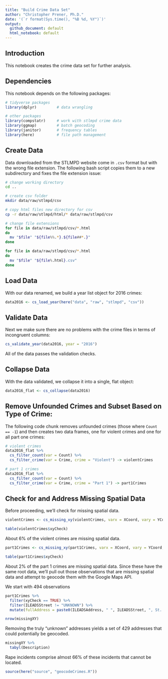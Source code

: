 ```yaml
---
title: "Build Crime Data Set"
author: "Christopher Prener, Ph.D."
date: '(`r format(Sys.time(), "%B %d, %Y")`)'
output: 
  github_document: default
  html_notebook: default 
---
```


## Introduction
This notebook creates the crime data set for further analysis.

## Dependencies
This notebook depends on the following packages:

```r
# tidyverse packages
library(dplyr)         # data wrangling

# other packages
library(compstatr)     # work with stlmpd crime data
library(ggmap)         # batch geocoding
library(janitor)       # frequency tables
library(here)          # file path management
```

## Create Data
Data downloaded from the STLMPD website come in `.csv` format but with the wrong file extension. The following bash script copies them to a new subdirectory and fixes the file extension issue:

```bash
# change working directory
cd ..

# create csv folder
mkdir data/raw/stlmpd/csv

# copy html files new directory for csv
cp -r data/raw/stlmpd/html/* data/raw/stlmpd/csv

# change file extensions
for file in data/raw/stlmpd/csv/*.html
do
  mv "$file" "${file%%.*}.${file##*.}"
done

for file in data/raw/stlmpd/csv/*.html
do
  mv "$file" "${file%.html}.csv"
done
```

## Load Data
With our data renamed, we build a year list object for 2016 crimes:

```r
data2016 <- cs_load_year(here("data", "raw", "stlmpd", "csv"))
```

## Validate Data
Next we make sure there are no problems with the crime files in terms of incongruent columns:

```r
cs_validate_year(data2016, year = "2016")
```

All of the data passes the validation checks.

## Collapse Data
With the data validated, we collapse it into a single, flat object:

```r
data2016_flat <- cs_collapse(data2016)
```

## Remove Unfounded Crimes and Subset Based on Type of Crime:
The following code chunk removes unfounded crimes (those where `Count == -1`) and then creates two data frames, one for violent crimes and one for all part one crimes:

```r
# violent crimes
data2016_flat %>% 
  cs_filter_count(var = Count) %>%
  cs_filter_crime(var = Crime, crime = "Violent") -> violentCrimes

# part 1 crimes
data2016_flat %>% 
  cs_filter_count(var = Count) %>%
  cs_filter_crime(var = Crime, crime = "Part 1") -> part1Crimes
```

## Check for and Address Missing Spatial Data
Before proceeding, we'll check for missing spatial data.

```r
violentCrimes <- cs_missing_xy(violentCrimes, varx = XCoord, vary = YCoord, newVar = xyCheck)

table(violentCrimes$xyCheck)
```

About 6% of the violent crimes are missing spatial data.

```r
part1Crimes <- cs_missing_xy(part1Crimes, varx = XCoord, vary = YCoord, newVar = xyCheck)

table(part1Crimes$xyCheck)
```

About 2% of the part 1 crimes are missing spatial data. Since these have the same root data, we'll pull out those observations that are missing spatial data and attempt to geocode them with the Google Maps API. 

We start with 494 observations

```r
part1Crimes %>% 
  filter(xyCheck == TRUE) %>%
  filter(ILEADSStreet != "UNKNOWN") %>%
  mutate(fullAddress = paste0(ILEADSAddress, " ", ILEADSStreet, ", St. Louis, MO" )) -> missingXY

nrow(missingXY)
```

Removing the truly "unknown" addresses yields a set of 429 addresses that could potentially be geocoded.

```r
missingXY %>%
  tabyl(Description)
```

Rape incidents comprise almost 66% of these incidents that cannot be located.

```r
source(here("source", "geocodeCrimes.R"))
```



